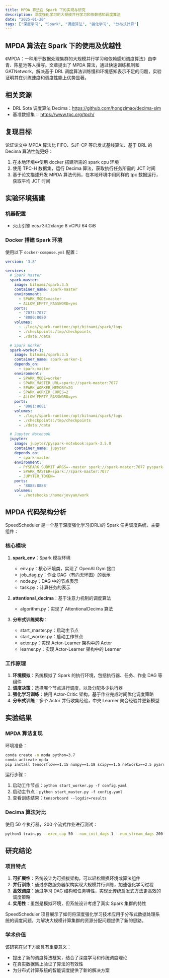 ```yaml
---
title: MPDA 算法在 Spark 下的实现与研究
description: 深度强化学习的大规模并行学习和依赖感知调度算法
date: "2025-01-20"
tags: ["深度学习", "Spark", "调度算法", "强化学习", "分布式计算"]
---
```


## MPDA 算法在 Spark 下的使用及优越性

《MPDA：一种用于数据处理集群的大规模并行学习和依赖感知调度算法》由李青、陈星池等人撰写。文章提出了 MPDA 算法，通过快速训练机制和 GATNetwork，解决基于 DRL 调度算法训练慢和环境感知表示不足的问题，实验证明其在训练速度和调度性能上优势显著。

## 相关资源

- DRL Sota 调度算法 Decima：https://github.com/hongzimao/decima-sim
- 基准数据集： https://www.tpc.org/tpch/

## 复现目标

论证论文中 MPDA 算法比 FIFO、SJF-CP 等启发式基线算法、基于 DRL 的 Decima 算法性能更好：

1. 在本地环境中使用 docker 搭建所需的 spark cpu 环境
2. 使用 TPC-H 数据集，运行 Decima 算法，获取执行任务所需的 JCT 时间
3. 基于论文描述开发 MPDA 算法代码，在本地环境中用同样的 tpc 数据运行，获取平均 JCT 时间

## 实验环境搭建

### 机器配置
- 火山引擎 ecs.r3il.2xlarge 8 vCPU 64 GiB

### Docker 搭建 Spark 环境

使用以下 `docker-compose.yml` 配置：

```yaml
version: '3.8'

services:
  # Spark Master
  spark-master:
    image: bitnami/spark:3.5
    container_name: spark-master
    environment:
      - SPARK_MODE=master
      - ALLOW_EMPTY_PASSWORD=yes
    ports:
      - '7077:7077'
      - '8080:8080'
    volumes:
      - ./logs/spark-runtime:/opt/bitnami/spark/logs
      - ./checkpoints:/tmp/checkpoints
      - ./data:/data

  # Spark Worker
  spark-worker-1:
    image: bitnami/spark:3.5
    container_name: spark-worker-1
    depends_on:
      - spark-master
    environment:
      - SPARK_MODE=worker
      - SPARK_MASTER_URL=spark://spark-master:7077
      - SPARK_WORKER_MEMORY=2G
      - SPARK_WORKER_CORES=2
      - ALLOW_EMPTY_PASSWORD=yes
    ports:
      - '8081:8081'
    volumes:
      - ./logs/spark-runtime:/opt/bitnami/spark/logs
      - ./checkpoints:/tmp/checkpoints
      - ./data:/data

  # Jupyter Notebook
  jupyter:
    image: jupyter/pyspark-notebook:spark-3.5.0
    container_name: jupyter
    depends_on:
      - spark-master
    environment:
      - PYSPARK_SUBMIT_ARGS=--master spark://spark-master:7077 pyspark-shell
      - SPARK_MASTER=spark://spark-master:7077
      - JUPYTER_TOKEN=
    ports:
      - '8888:8888'
    volumes:
      - ./notebooks:/home/jovyan/work
```

## MPDA 代码架构分析

SpeedScheduler 是一个基于深度强化学习(DRL)的 Spark 任务调度系统，主要组件：

### 核心模块

1. **spark_env**：Spark 模拟环境
   - env.py：核心环境类，实现了 OpenAI Gym 接口
   - job_dag.py：作业 DAG（有向无环图）的表示
   - node.py：DAG 中的节点表示
   - task.py：计算任务的表示

2. **attentional_decima**：基于注意力机制的调度算法
   - algorithm.py：实现了 AttentionalDecima 算法

3. **分布式训练架构**：
   - start_master.py：启动主节点
   - start_worker.py：启动工作节点
   - actor.py：实现 Actor-Learner 架构中的 Actor
   - learner.py：实现 Actor-Learner 架构中的 Learner

### 工作原理

1. **环境模拟**：系统模拟了 Spark 的执行环境，包括执行器、任务、作业 DAG 等组件
2. **调度决策**：选择哪个节点进行调度，以及分配多少执行器
3. **强化学习训练**：使用 Actor-Critic 架构，基于作业完成时间优化调度策略
4. **分布式训练**：多个 Actor 并行收集经验，中央 Learner 聚合经验并更新模型

## 实验结果

### MPDA 算法复现

环境准备：
```bash
conda create -n mpda python=3.7
conda activate mpda
pip install tensorflow==1.15 numpy==1.18 scipy==1.5 networkx==2.5 pyarrow==3.0 tensorboardX crc32c pyyaml pyzmq matplotlib
```

运行步骤：
1. 启动工作节点：`python start_worker.py -f config.yaml`
2. 启动主节点：`python start_master.py -f config.yaml`
3. 查看训练结果：`tensorboard --logdir=results`

### Decima 算法对比

使用 50 个执行器，200 个流式作业进行测试：
```bash
python3 train.py --exec_cap 50 --num_init_dags 1 --num_stream_dags 200 --reset_prob 5e-7 --reset_prob_min 5e-8 --reset_prob_decay 4e-10 --diff_reward_enabled 1 --num_agents 16 --model_save_interval 100 --model_folder ./models/stream_200_job_diff_reward_reset_5e-7_5e-8/
```

## 研究结论

### 项目特点

1. **可扩展性**：系统设计为可插拔架构，可以轻松替换环境或算法组件
2. **并行训练**：通过参数服务器架构实现大规模并行训练，加速强化学习过程
3. **高效调度**：通过学习 DAG 结构和任务特性，实现比传统启发式方法更高效的调度策略
4. **实用性**：虽然是模拟环境，但系统设计考虑了真实 Spark 集群的特性

SpeedScheduler 项目展示了如何将深度强化学习技术应用于分布式数据处理系统的调度问题，为解决大规模计算集群的资源分配问题提供了新的思路。

### 学术价值

该研究在以下方面具有重要意义：
- 提出了新的调度算法框架，结合了深度学习和传统调度理论
- 在真实数据集上验证了算法的有效性
- 为分布式计算系统的智能调度提供了新的解决方案